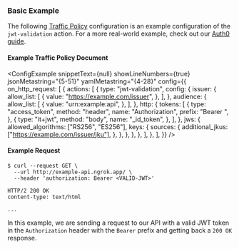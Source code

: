 
### Basic Example

The following [Traffic Policy](/docs/traffic-policy/)
configuration is an example configuration of the `jwt-validation` action. For a
more real-world example, check out our [Auth0 guide](/docs/integrations/auth0/jwt-action/).

#### Example Traffic Policy Document

<ConfigExample
	snippetText={null}
	showLineNumbers={true}
	jsonMetastring="{5-51}"
	yamlMetastring="{4-28}"
	config={{
		on_http_request: [
			{
				actions: [
					{
						type: "jwt-validation",
						config: {
							issuer: {
								allow_list: [
									{
										value: "https://example.com/issuer",
									},
								],
							},
							audience: {
								allow_list: [
									{
										value: "urn:example:api",
									},
								],
							},
							http: {
								tokens: [
									{
										type: "access_token",
										method: "header",
										name: "Authorization",
										prefix: "Bearer ",
									},
									{
										type: "it+jwt",
										method: "body",
										name: "_id_token",
									},
								],
							},
							jws: {
								allowed_algorithms: ["RS256", "ES256"],
								keys: {
									sources: {
										additional_jkus: ["https://example.com/issuer/jku"],
									},
								},
							},
						},
					},
				],
			},
		],
	}}
/>

#### Example Request

```shell
$ curl --request GET \
  --url http://example-api.ngrok.app/ \
  --header 'authorization: Bearer <VALID-JWT>'
```

```http
HTTP/2 200 OK
content-type: text/html

...
```

In this example, we are sending a request to our API with a valid JWT token in
the `Authorization` header with the `Bearer` prefix and getting back a `200 OK`
response.
